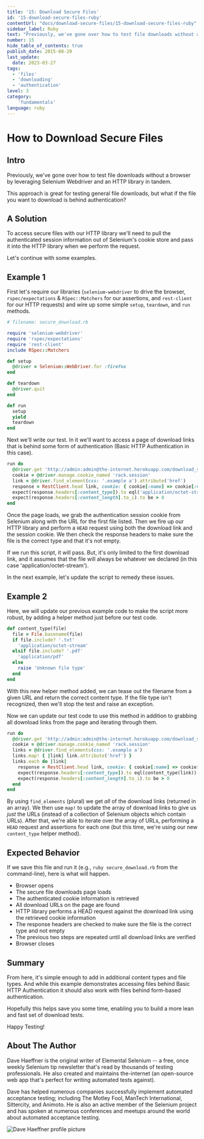 ```yaml
---
title: '15: Download Secure Files'
id: '15-download-secure-files-ruby'
contentUrl: "docs/download-secure-files/15-download-secure-files-ruby"
sidebar_label: Ruby
text: "Previously, we've gone over how to test file downloads without a browser by leveraging Selenium Webdriver and an HTTP library in tandem. This approach is great for testing general file downloads, but what if the file you want to download is behind authentication?"
number: 15
hide_table_of_contents: true
publish_date: 2015-08-20
last_update:
  date: 2023-03-27
tags:
  - 'files'
  - 'downloading'
  - 'authentication'
level: 3
category:
    'fundamentals'
language: ruby
---
```


# How to Download Secure Files

## Intro

Previously, we've gone over how to test file downloads without a browser by leveraging Selenium Webdriver and an HTTP library in tandem.

This approach is great for testing general file downloads, but what if the file you want to download is behind authentication?

## A Solution

To access secure files with our HTTP library we'll need to pull the authenticated session information out of Selenium's cookie store and pass it into the HTTP library when we perform the request.

Let's continue with some examples.

## Example 1

First let's require our libraries (`selenium-webdriver` to drive the browser, `rspec/expectations` & `RSpec::Matchers` for our assertions, and `rest-client` for our HTTP requests) and wire up some simple `setup`, `teardown`, and `run` methods.

```ruby
# filename: secure_download.rb

require 'selenium-webdriver'
require 'rspec/expectations'
require 'rest-client'
include RSpec::Matchers

def setup
  @driver = Selenium::WebDriver.for :firefox
end

def teardown
  @driver.quit
end

def run
  setup
  yield
  teardown
end
```

Next we'll write our test. In it we'll want to access a page of download links that is behind some form of authentication (Basic HTTP Authentication in this case).

```ruby
run do
  @driver.get 'http://admin:admin@the-internet.herokuapp.com/download_secure'
  cookie = @driver.manage.cookie_named 'rack.session'
  link = @driver.find_element(css: '.example a').attribute('href')
  response = RestClient.head link, cookie: { cookie[:name] => cookie[:value] }
  expect(response.headers[:content_type]).to eql('application/octet-stream')
  expect(response.headers[:content_length].to_i).to be > 0
end
```

Once the page loads, we grab the authentication session cookie from Selenium along with the URL for the first file listed. Then we fire up our HTTP library and perform a `HEAD` request using both the download link and the session cookie. We then check the response headers to make sure the file is the correct type and that it's not empty.

If we run this script, it will pass. But, it's only limited to the first download link, and it assumes that the file will always be whatever we declared (in this case 'application/octet-stream').

In the next example, let's update the script to remedy these issues.

## Example 2

Here, we will update our previous example code to make the script more robust, by adding a helper method just before our test code.

```ruby
def content_type(file)
  file = File.basename(file)
  if file.include? '.txt'
    'application/octet-stream'
  elsif file.include? '.pdf'
    'application/pdf'
  else
    raise 'Unknown file type'
  end
end
```

With this new helper method added, we can tease out the filename from a given URL and return the correct content type. If the file type isn't recognized, then we'll stop the test and raise an exception.

Now we can update our test code to use this method in addition to grabbing all download links from the page and iterating through them.

```ruby
run do
  @driver.get 'http://admin:admin@the-internet.herokuapp.com/download_secure'
  cookie = @driver.manage.cookie_named 'rack.session'
  links = @driver.find_elements(css: '.example a')
  links.map! { |link| link.attribute('href') }
  links.each do |link|
    response = RestClient.head link, cookie: { cookie[:name] => cookie[:value] }
    expect(response.headers[:content_type]).to eql(content_type(link))
    expect(response.headers[:content_length].to_i).to be > 0
  end
end
```

By using `find_elements` (plural) we get _all_ of the download links (returned in an array). We then use `map!` to update the array of download links to give us _just_ the URLs (instead of a collection of Selenium objects which contain URLs). After that, we're able to iterate over the array of URLs, performing a `HEAD` request and assertions for each one (but this time, we're using our new `content_type` helper method).

## Expected Behavior

If we save this file and run it (e.g., `ruby secure_download.rb` from the command-line), here is what will happen.

+ Browser opens
+ The secure file downloads page loads
+ The authenticated cookie information is retrieved
+ All download URLs on the page are found
+ HTTP library performs a HEAD request against the download link using the retrieved cookie information
+ The response headers are checked to make sure the file is the correct type and not empty
+ The previous two steps are repeated until all download links are verified
+ Browser closes

## Summary

From here, it's simple enough to add in additional content types and file types. And while this example demonstrates accessing files behind Basic HTTP Authentication it should also work with files behind form-based authentication.

Hopefully this helps save you some time, enabling you to build a more lean and fast set of download tests.

Happy Testing!

## About The Author

Dave Haeffner is the original writer of Elemental Selenium -- a free, once weekly Selenium tip newsletter that's read by thousands of testing professionals. He also created and maintains the-internet (an open-source web app that's perfect for writing automated tests against).

Dave has helped numerous companies successfully implement automated acceptance testing; including The Motley Fool, ManTech International, Sittercity, and Animoto. He is also an active member of the Selenium project and has spoken at numerous conferences and meetups around the world about automated acceptance testing.

![Dave Haeffner profile picture](/img/authors/dave-haeffner.jpeg#author-img 'a title')
